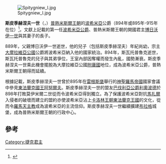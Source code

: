 [[File:Spitygniew_I.jpg|thumb]]

'''斯皮季赫涅夫一世'''（{{lang|en|Spytihněv I}}，{{bd|約875年||915年||catIdx=S}}）[[普熱米斯爾王朝|普熱米斯爾王朝]]的[[波希米亞|波希米亞]]公爵（894年或895年-915年在位）<ref>{{cite book|author=Jan Klapste|title=The Czech Lands in Medieval Transformation|url=https://books.google.com/books?id=9dcyAQAAQBAJ&pg=P361|date=11 November 2011|publisher=Brill|isbn=978-90-04-22646-3|page=361|access-date=2022-02-20|archive-date=2022-03-26|archive-url=https://web.archive.org/web/20220326125916/https://books.google.com/books?id=9dcyAQAAQBAJ&pg=P361}}</ref>。文獻上記載的第一任[[捷克君主列表|波希米亞公爵]]、普熱米斯爾王朝的開國君主[[博日沃伊一世|博日沃伊一世]]與其妻子{{link-en|盧德米拉|Ludmila of Bohemia}}的長子。

889年，父親博日沃伊一世逝世，他的兒子（包括斯皮季赫涅夫）年紀尚幼，宗主[[大摩拉維亞公國|大摩拉維亞公國]]公爵{{link-en|斯瓦托普魯克 (大摩拉維亞)|Svatopluk I of Moravia|斯瓦托普盧克}}將波希米亞納入他的國家統治。894年，斯瓦托普魯克逝世，斯瓦托普魯克的兒子{{link-en|莫伊米爾二世|Mojmír II}}與其弟{{link-en|斯瓦托普魯克二世|Svatopluk II}}爭位，王室內部因奪權而發生內亂，國勢漸衰。斯皮季赫涅夫一世乘此機會擺脫為大摩拉維亞公國[[附庸國|附庸國]]地位，成為波希米亞公爵，普熱米斯爾王朝得而延續。

根據記載，斯皮季赫涅夫一世曾於895年在[[雷根斯堡|雷根斯堡]]舉行的[[神聖羅馬帝國|神聖羅馬帝國]]國家會議中參見[[法蘭克國王列表|東法蘭克國王]][[阿努爾夫_(東法蘭克)|阿努爾夫]]。斯皮季赫涅夫一世的盟友[[巴伐利亞統治者列表|巴伐利亞公爵]][[利奧波德_(巴伐利亞)|利奧波德]]於898年打敗莫伊米爾二世從而令波希米亞得到獨立。為了保護波希米亞對抗[[馬扎爾人|馬扎爾]]入侵者的破壞而建立的盟約亦使波希米亞沾上[[卡洛林王朝|卡洛林王朝]][[東法蘭克王國|東法蘭克王國]]的文化，從而令[[羅馬天主教|羅馬天主教]]成為波希米亞的主流信仰。斯皮季赫涅夫一世繼續擴建[[布拉格|布拉格]]城堡，成為普熱米斯爾王朝的行政中心。

==參考==
{{reflist}}

{{Start box}}
{{S-hou|[[普熱米斯爾王朝|普熱米斯爾王朝]]||約875年||915年}}
{{S-reg}}
{{S-bef|before=[[博日沃伊一世|博日沃伊一世]]}}
{{S-ttl|title=[[捷克君主列表|波希米亞公爵]]|years=894年–915年}} 
{{S-aft|after=[[弗拉季斯拉夫一世|弗拉季斯拉夫一世]]}}
{{S-end}}

{{Authority control}}
[[Category:捷克君主|Category:捷克君主]]